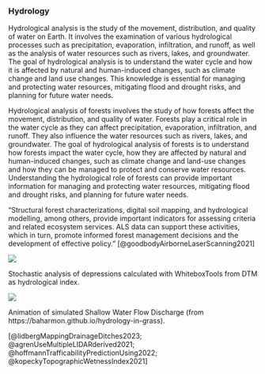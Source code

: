
### Hydrology

Hydrological analysis is the study of the movement, distribution, and quality of water on Earth. It involves the examination of various hydrological processes such as precipitation, evaporation, infiltration, and runoff, as well as the analysis of water resources such as rivers, lakes, and groundwater. The goal of hydrological analysis is to understand the water cycle and how it is affected by natural and human-induced changes, such as climate change and land use changes. This knowledge is essential for managing and protecting water resources, mitigating flood and drought risks, and planning for future water needs.

Hydrological analysis of forests involves the study of how forests affect the movement, distribution, and quality of water. Forests play a critical role in the water cycle as they can affect precipitation, evaporation, infiltration, and runoff. They also influence the water resources such as rivers, lakes, and groundwater. The goal of hydrological analysis of forests is to understand how forests impact the water cycle, how they are affected by natural and human-induced changes, such as climate change and land-use changes and how they can be managed to protect and conserve water resources. Understanding the hydrological role of forests can provide important information for managing and protecting water resources, mitigating flood and drought risks, and planning for future water needs.

"Structural forest characterizations, digital soil mapping, and hydrological modelling, among others, provide important indicators for assessing criteria and related ecosystem services. ALS data can support these activities, which in turn, promote informed forest management decisions and the development of effective policy." [@goodbodyAirborneLaserScanning2021]

::: {#fig-hydrology1}
![](https://www.whiteboxgeo.com/manual/wbt_book/img/StochasticDepressionAnalysis_fig1.png)

Stochastic analysis of depressions calculated with WhiteboxTools from DTM as hydrological index.
:::

::: {#fig-hydrology2}
![](https://media.githubusercontent.com/media/baharmon/baharmon.github.io/master/images/governors-island/discharge.gif)

Animation of simulated Shallow Water Flow Discharge (from https://baharmon.github.io/hydrology-in-grass).
:::

[@lidbergMappingDrainageDitches2023; @agrenUseMultipleLIDARderived2021; @hoffmannTrafficabilityPredictionUsing2022; @kopeckyTopographicWetnessIndex2021]